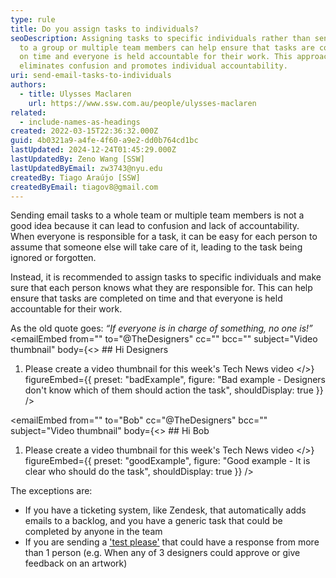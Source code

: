 ```yaml
---
type: rule
title: Do you assign tasks to individuals?
seoDescription: Assigning tasks to specific individuals rather than sending them
  to a group or multiple team members can help ensure that tasks are completed
  on time and everyone is held accountable for their work. This approach
  eliminates confusion and promotes individual accountability.
uri: send-email-tasks-to-individuals
authors:
  - title: Ulysses Maclaren
    url: https://www.ssw.com.au/people/ulysses-maclaren
related:
  - include-names-as-headings
created: 2022-03-15T22:36:32.000Z
guid: 4b0321a9-a4fe-4f60-a9e2-dd0b764cd1bc
lastUpdated: 2024-12-24T01:45:29.000Z
lastUpdatedBy: Zeno Wang [SSW]
lastUpdatedByEmail: zw3743@nyu.edu
createdBy: Tiago Araújo [SSW]
createdByEmail: tiagov8@gmail.com
---
```

Sending email tasks to a whole team or multiple team members is not a good idea because it can lead to confusion and lack of accountability. When everyone is responsible for a task, it can be easy for each person to assume that someone else will take care of it, leading to the task being ignored or forgotten.

Instead, it is recommended to assign tasks to specific individuals and make sure that each person knows what they are responsible for. This can help ensure that tasks are completed on time and that everyone is held accountable for their work.

As the old quote goes: *“If everyone is in charge of something, no one is!”*
<emailEmbed
  from=""
  to="@TheDesigners"
  cc=""
  bcc=""
  subject="Video thumbnail"
  body={<>
    ## Hi Designers

1. Please create a video thumbnail for this week's Tech News video
  </>}
  figureEmbed={{
    preset: "badExample",
    figure: "Bad example - Designers don't know which of them should action the task",
    shouldDisplay: true
  }}
/>

<emailEmbed
  from=""
  to="Bob"
  cc="@TheDesigners"
  bcc=""
  subject="Video thumbnail"
  body={<>
    ## Hi Bob

1. Please create a video thumbnail for this week's Tech News video
  </>}
  figureEmbed={{
    preset: "goodExample",
    figure: "Good example - It is clear who should do the task",
    shouldDisplay: true
  }}
/>

The exceptions are:

* If you have a ticketing system, like Zendesk, that automatically adds emails to a backlog, and you have a generic task that could be completed by anyone in the team
* If you are sending a ['test please'](/request-a-test-please) that could have a response from more than 1 person (e.g. When any of 3 designers could approve or give feedback on an artwork)
